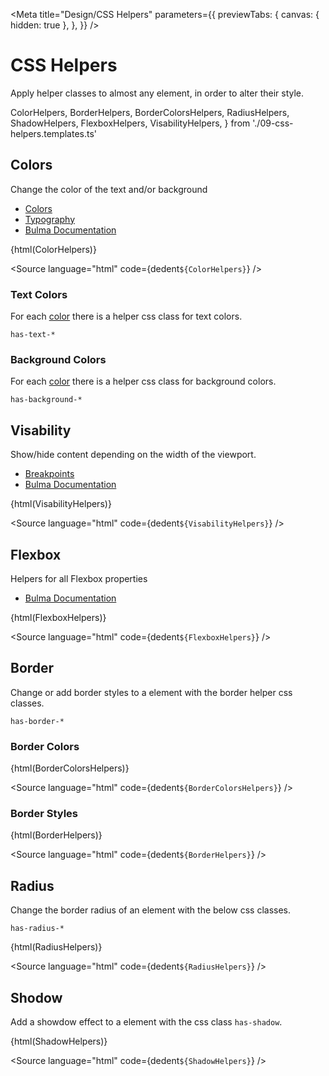 
<Meta
  title="Design/CSS Helpers"
  parameters={{
    previewTabs: {
      canvas: { hidden: true },
    },
  }}
/>

# CSS Helpers

Apply helper classes to almost any element, in order to alter their style.

  ColorHelpers,
  BorderHelpers,
  BorderColorsHelpers,
  RadiusHelpers,
  ShadowHelpers,
  FlexboxHelpers,
  VisabilityHelpers,
} from './09-css-helpers.templates.ts'

## Colors

Change the color of the text and/or background

- [Colors](http://localhost:6006/?path=/story/design-colors--page)
- [Typography](http://localhost:6006/?path=/story/design-typography--page)
- [Bulma Documentation](https://bulma.io/documentation/helpers/color-helpers/)

<Canvas withSource="none">
  <bal-doc-app>{html(ColorHelpers)}</bal-doc-app>
</Canvas>

<Source
  language="html"
  code={dedent`
     ${ColorHelpers}
  `}
/>

### Text Colors

For each [color](http://localhost:6006/?path=/story/design-colors--page) there is a helper css class for text colors.

`has-text-*`

### Background Colors

For each [color](http://localhost:6006/?path=/story/design-colors--page) there is a helper css class for background colors.

`has-background-*`

## Visability

Show/hide content depending on the width of the viewport.

- [Breakpoints](http://localhost:6006/?path=/docs/design-breakpoints--viewports)
- [Bulma Documentation](https://bulma.io/documentation/helpers/visibility-helpers/)

<Canvas withSource="none">
  <bal-doc-app>{html(VisabilityHelpers)}</bal-doc-app>
</Canvas>

<Source
  language="html"
  code={dedent`
     ${VisabilityHelpers}
  `}
/>

## Flexbox

Helpers for all Flexbox properties

- [Bulma Documentation](https://bulma.io/documentation/helpers/flexbox-helpers/)

<Canvas withSource="none">
  <bal-doc-app>{html(FlexboxHelpers)}</bal-doc-app>
</Canvas>

<Source
  language="html"
  code={dedent`
     ${FlexboxHelpers}
  `}
/>

## Border

Change or add border styles to a element with the border helper css classes.

`has-border-*`

### Border Colors

<Canvas withSource="none">
  <bal-doc-app>{html(BorderColorsHelpers)}</bal-doc-app>
</Canvas>

<Source
  language="html"
  code={dedent`
     ${BorderColorsHelpers}
  `}
/>

### Border Styles

<Canvas withSource="none">
  <bal-doc-app>{html(BorderHelpers)}</bal-doc-app>
</Canvas>

<Source
  language="html"
  code={dedent`
     ${BorderHelpers}
  `}
/>

## Radius

Change the border radius of an element with the below css classes.

`has-radius-*`

<Canvas withSource="none">
  <bal-doc-app>{html(RadiusHelpers)}</bal-doc-app>
</Canvas>

<Source
  language="html"
  code={dedent`
     ${RadiusHelpers}
  `}
/>

## Shodow

Add a showdow effect to a element with the css class `has-shadow`.

<Canvas withSource="none">
  <bal-doc-app>{html(ShadowHelpers)}</bal-doc-app>
</Canvas>

<Source
  language="html"
  code={dedent`
     ${ShadowHelpers}
  `}
/>
